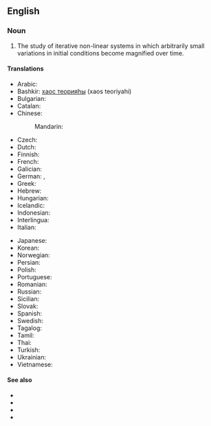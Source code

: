 {{also|chaos-theory}}
==English==
{{wikipedia}}

===Noun===
{{en-noun|-}}

# {{lb|en|mathematics}} The study of iterative non-linear systems in which arbitrarily small variations in initial conditions become magnified over time.

====Translations====
{{trans-top|chaos theory}}
* Arabic: {{t|ar|نظريَة الشواش|f}}
* Bashkir: [[хаос теорияһы]] (xaos teoriyahi)
* Bulgarian: {{t|bg|теория на хаоса|f}}
* Catalan: {{t+|ca|teoria del caos|f}}
* Chinese:
*: Mandarin: {{t|cmn|混沌理论|tr=hùndùn lǐlùn}}
* Czech: {{t|cs|teorie chaosu|f}}
* Dutch: {{t+|nl|chaostheorie|f}}
* Finnish: {{t+|fi|kaaosteoria}}
* French: {{t|fr|théorie du chaos|f}}
* Galician: {{t|gl|teoría do caos|f}}
* German: {{t|de|Chaosforschung|f}}, {{t+|de|Chaostheorie|f}}
* Greek: {{t|el|θεωρία του χάους|f}}
* Hebrew: {{t|he|תורת הכאוס}}
* Hungarian: {{t+|hu|káoszelmélet}}
* Icelandic: {{t|is|óreiðukenning|f}}
* Indonesian: {{t|id|teori chaos}}
* Interlingua: {{t|ia|theoria del chaos}}
* Italian: {{t|it|teoria del caos|f}}
{{trans-mid}}
* Japanese: {{t|ja|カオス理論|tr=kaosu riron}}
* Korean: {{t|ko|혼돈 이론|tr=hondon iron}}
* Norwegian: {{t|no|kaosteori}}
* Persian: {{t|fa|نظریه آشوب}}
* Polish: {{t|pl|teoria chaosu|f}}
* Portuguese: {{t|pt|teoria do caos|f}}
* Romanian: {{t|ro|teoria haosului|f}}
* Russian: {{t+|ru|тео́рия ха́оса|f}}
* Sicilian: {{t|scn|tiurìa dû càusu|f}}
* Slovak: {{t|sk|teória chaosu|f}}
* Spanish: {{t|es|teoría del caos|f}}
* Swedish: {{t+|sv|kaosteori|c}}
* Tagalog: {{t|tl|huna ng dimayaw}}
* Tamil: {{t|ta|ஒழுங்கின்மை கோட்பாடு}}
* Thai: {{t|th|ทฤษฎีความอลวน|tr=sítdee kwaam onwon}}
* Turkish: {{t|tr|kaos teorisi}}
* Ukrainian: {{t|uk|теорія хаосу|f}}
* Vietnamese: {{t|vi|lý thuyết hỗn loạn}}
{{trans-bottom}}

====See also====
* {{l|en|iterative system}}
* {{l|en|non-linear}}
* {{l|en|fractal}}
* {{l|en|butterfly effect}}